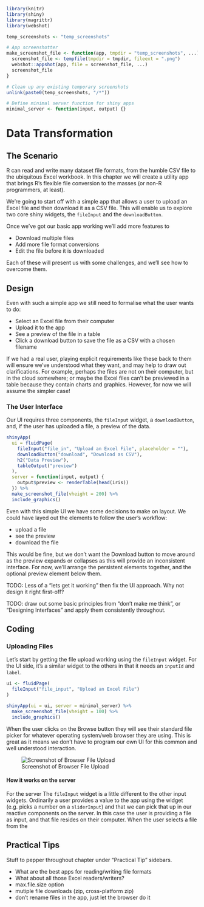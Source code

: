 ```r
library(knitr)
library(shiny)
library(magrittr)
library(webshot)

temp_screenshots <- "temp_screenshots"

# App screenshotter
make_screenshot_file <- function(app, tmpdir = "temp_screenshots", ...) {
  screenshot_file <- tempfile(tmpdir = tmpdir, fileext = ".png")
  webshot::appshot(app, file = screenshot_file, ...)
  screenshot_file
}

# Clean up any existing temporary screenshots
unlink(paste0(temp_screenshots, "/*"))

# Define minimal server function for shiny apps
minimal_server <- function(input, output) {}
```

# Data Transformation

## The Scenario

R can read and write many dataset file formats, from the humble CSV file to the ubiquitous Excel workbook. In this chapter we will create a utility app that brings R's flexible file conversion to the masses (or non-R programmers, at least).

We're going to start off with a simple app that allows a user to upload an Excel file and then download it as a CSV file. This will enable us to explore two core shiny widgets, the `fileInput` and the `downloadButton`.

Once we've got our basic app working we'll add more features to

  - Download multiple files
  - Add more file format conversions
  - Edit the file before it is downloaded

Each of these will present us with some challenges, and we'll see how to overcome them.

## Design

Even with such a simple app we still need to formalise what the user wants to do:

  - Select an Excel file from their computer
  - Upload it to the app
  - See a preview of the file in a table
  - Click a download button to save the file as a CSV with a chosen filename
  
If we had a real user, playing explicit requirements like these back to them will ensure we've understood what they want, and may help to draw out clarifications. For example, perhaps the files are not on their computer, but in the cloud somewhere; or maybe the Excel files can't be previewed in a table because they contain charts and graphics. However, for now we will assume the simpler case!

### The User Interface

Our UI requires three components, the `fileInput` widget, a `downloadButton`, and, if the user has uploaded a file, a preview of the data.

```r

shinyApp(
  ui = fluidPage(
    fileInput("file_in", "Upload an Excel File", placeholder = ""),
    downloadButton("download", "Download as CSV"),
    h2("Data Preview"),
    tableOutput("preview")
  ),
  server = function(input, output) {
    output$preview <- renderTable(head(iris))
  }) %>% 
  make_screenshot_file(vheight = 200) %>%   
  include_graphics()
```
  
Even with this simple UI we have some decisions to make on layout. We could have layed out the elements to follow the user's workflow:

  - upload a file
  - see the preview
  - download the file

This would be fine, but we don't want the Download button to move around as the preview expands or collapses as this will provide an inconsistent interface. For now, we'll arrange the persistent elements together, and the optional preview element below them.

TODO: Less of a "lets get it working" then fix the UI approach. Why not design it right first-off?

TODO: draw out some basic principles from "don't make me think", or "Designing Interfaces" and apply them consistently throughout.
  
## Coding

### Uploading Files

Let's start by getting the file upload working using the `fileInput` widget. For the UI side, it's a similar widget to the others in that it needs an `inputId` and `label`.

```r
ui <- fluidPage(
  fileInput("file_input", "Upload an Excel File")
)
```

```r

shinyApp(ui = ui, server = minimal_server) %>% 
  make_screenshot_file(vheight = 100) %>% 
  include_graphics()
```

When the user clicks on the Browse button they will see their standard file picker for whatever operating system/web browser they are using. This is great as it means we don't have to program our own UI for this common and well understood interaction.

![Screenshot of Browser File Upload](screenshots/placeholder.png)

#### How it works on the server

For the server The `fileInput` widget is a little different to the other input widgets. Ordinarily a user provides a value to the app using the widget (e.g. picks a number on a `sliderInput`) and that we can pick that up in our reactive components on the server. In this case the user is providing a file as input, and that file resides on their computer. When the user selects a file from the 

  
## Practical Tips

Stuff to pepper throughout chapter under "Practical Tip" sidebars.

  - What are the best apps for reading/writing file formats
  - What about all those Excel readers/writers?
  - max.file.size option
  - mutiple file downloads (zip, cross-platform zip)
  - don't rename files in the app, just let the browser do it
  